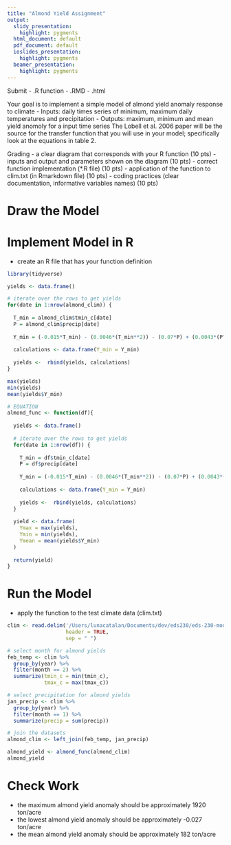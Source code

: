 ```yaml
---
title: "Almond Yield Assignment"
output:
  slidy_presentation:
    highlight: pygments
  html_document: default
  pdf_document: default
  ioslides_presentation:
    highlight: pygments
  beamer_presentation:
    highlight: pygments
---
```


Submit 
- .R function 
- .RMD
- .html

Your goal is to implement a simple model of almond yield anomaly response to climate
- Inputs: daily times series of minimum, maximum daily temperatures and precipitation
- Outputs: maximum, minimum and mean yield anomoly for a input time series
The Lobell et al. 2006 paper will be the source for the transfer function that you will use in your model; specifically look at the equations in table 2.

Grading 
- a clear diagram that corresponds with your R function (10 pts) 
- inputs and output and parameters shown on the diagram (10 pts)
- correct function implementation (*.R file) (10 pts)
- application of the function to clim.txt (in Rmarkdown file) (10 pts)
- coding practices (clear documentation, informative variables names) (10 pts)

# Draw the Model

# Implement Model in R
- create an R file that has your function definition

```r
library(tidyverse)
```


```r

yields <- data.frame()

# iterate over the rows to get yields
for(date in 1:nrow(almond_clim)) {
  
  T_min = almond_clim$tmin_c[date]
  P = almond_clim$precip[date]
  
  Y_min = (-0.015*T_min) - (0.0046*(T_min**2)) - (0.07*P) + (0.0043*(P^2)) + 0.28
  
  calculations <- data.frame(Y_min = Y_min)
  
  yields <-  rbind(yields, calculations)
}

max(yields)
min(yields)
mean(yields$Y_min)

```


```r
# EQUATION 
almond_func <- function(df){
  
  yields <- data.frame()
  
  # iterate over the rows to get yields
  for(date in 1:nrow(df)) {
    
    T_min = df$tmin_c[date]
    P = df$precip[date]
    
    Y_min = (-0.015*T_min) - (0.0046*(T_min**2)) - (0.07*P) + (0.0043*(P^2)) + 0.28
    
    calculations <- data.frame(Y_min = Y_min)
    
    yields <-  rbind(yields, calculations)
  }
  
  yield <- data.frame(
    Ymax = max(yields),
    Ymin = min(yields),
    Ymean = mean(yields$Y_min)
  )
  
  return(yield)
}

```


# Run the Model
- apply the function to the test climate data (clim.txt)
```r

clim <- read.delim('/Users/lunacatalan/Documents/dev/eds230/eds-230-modeling/assignments/clim.txt',
                   header = TRUE,
                   sep = " ")

# select month for almond yields
feb_temp <- clim %>% 
  group_by(year) %>% 
  filter(month == 2) %>% 
  summarize(tmin_c = min(tmin_c),
            tmax_c = max(tmax_c))

# select precipitation for almond yields
jan_precip <- clim %>% 
  group_by(year) %>% 
  filter(month == 1) %>% 
  summarize(precip = sum(precip))

# join the datasets
almond_clim <- left_join(feb_temp, jan_precip)

almond_yield <- almond_func(almond_clim)
almond_yield
```


# Check Work

- the maximum almond yield anomaly should be approximately 1920 ton/acre 
- the lowest almond yield anomaly should be approximately -0.027 ton/acre 
- the mean almond yield anomaly should be approximately 182 ton/acre